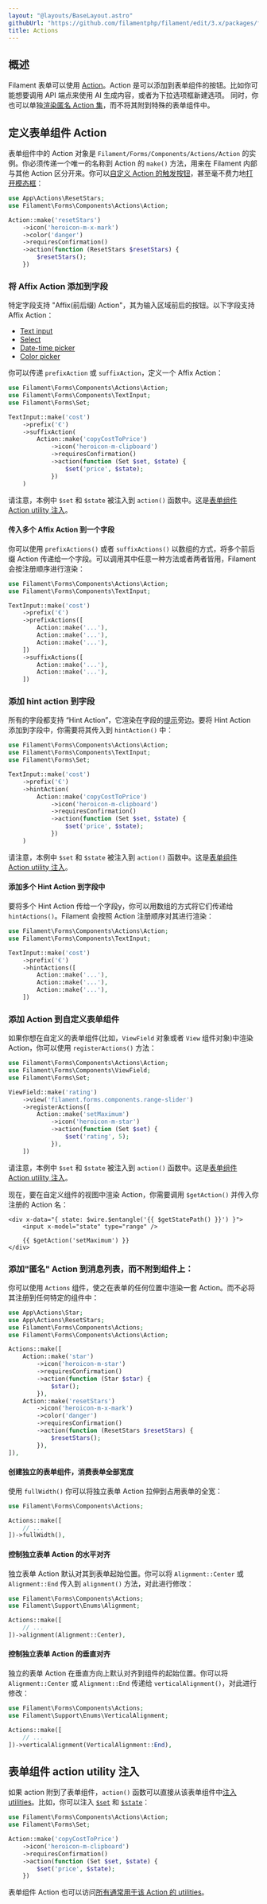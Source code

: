 ```yaml
---
layout: "@layouts/BaseLayout.astro"
githubUrl: "https://github.com/filamentphp/filament/edit/3.x/packages/forms/docs/06-actions.md"
title: Actions
---
```


## 概述

Filament 表单可以使用 [Action](../actions)。Action 是可以添加到表单组件的按钮。比如你可能想要调用 API 端点来使用 AI 生成内容，或者为下拉选项框新建选项。 同时，你也可以单独[渲染匿名 Action 集](#添加匿名-action-到消息列表而不附到组件上)，而不将其附到特殊的表单组件中。

## 定义表单组件 Action

表单组件中的 Action 对象是 `Filament/Forms/Components/Actions/Action` 的实例。你必须传递一个唯一的名称到 Action 的 `make()` 方法，用来在 Filament 内部与其他 Action 区分开来。你可以[自定义 Action 的触发按钮](../actions/trigger-button)，甚至毫不费力地[打开模态框](../actions/modals)：

```php
use App\Actions\ResetStars;
use Filament\Forms\Components\Actions\Action;

Action::make('resetStars')
    ->icon('heroicon-m-x-mark')
    ->color('danger')
    ->requiresConfirmation()
    ->action(function (ResetStars $resetStars) {
        $resetStars();
    })
```

### 将 Affix Action 添加到字段

特定字段支持 "Affix(前后缀) Action"，其为输入区域前后的按钮。以下字段支持 Affix Action：

- [Text input](fields/text-input)
- [Select](fields/select)
- [Date-time picker](fields/date-time-picker)
- [Color picker](fields/color-picker)

你可以传递 `prefixAction` 或 `suffixAction`，定义一个 Affix Action：

```php
use Filament\Forms\Components\Actions\Action;
use Filament\Forms\Components\TextInput;
use Filament\Forms\Set;

TextInput::make('cost')
    ->prefix('€')
    ->suffixAction(
        Action::make('copyCostToPrice')
            ->icon('heroicon-m-clipboard')
            ->requiresConfirmation()
            ->action(function (Set $set, $state) {
                $set('price', $state);
            })
    )
```

<AutoScreenshot name="forms/fields/actions/suffix" alt="Text input with suffix action" version="3.x" />

请注意，本例中 `$set` 和 `$state` 被注入到 `action()` 函数中。这是[表单组件 Action utility 注入](#表单组件-action-utility-注入)。

#### 传入多个 Affix Action 到一个字段

你可以使用 `prefixActions()` 或者 `suffixActions()` 以数组的方式，将多个前后缀 Action 传递给一个字段。可以调用其中任意一种方法或者两者皆用，Filament 会按注册顺序进行渲染：

```php
use Filament\Forms\Components\Actions\Action;
use Filament\Forms\Components\TextInput;

TextInput::make('cost')
    ->prefix('€')
    ->prefixActions([
        Action::make('...'),
        Action::make('...'),
        Action::make('...'),
    ])
    ->suffixActions([
        Action::make('...'),
        Action::make('...'),
    ])
```

### 添加 hint action 到字段

所有的字段都支持 “Hint Action”，它渲染在字段的[提示](fields/getting-started#添加提示文本到标签)旁边。要将 Hint Action 添加到字段中，你需要将其传入到 `hintAction()` 中：

```php
use Filament\Forms\Components\Actions\Action;
use Filament\Forms\Components\TextInput;
use Filament\Forms\Set;

TextInput::make('cost')
    ->prefix('€')
    ->hintAction(
        Action::make('copyCostToPrice')
            ->icon('heroicon-m-clipboard')
            ->requiresConfirmation()
            ->action(function (Set $set, $state) {
                $set('price', $state);
            })
    )
```

请注意，本例中 `$set` 和 `$state` 被注入到 `action()` 函数中。这是[表单组件 Action utility 注入](#表单组件-action-utility-注入)。

<AutoScreenshot name="forms/fields/actions/hint" alt="Text input with hint action" version="3.x" />

#### 添加多个 Hint Action 到字段中

要将多个 Hint Action 传给一个字段y，你可以用数组的方式将它们传递给 `hintActions()`。Filament 会按照 Action 注册顺序对其进行渲染：

```php
use Filament\Forms\Components\Actions\Action;
use Filament\Forms\Components\TextInput;

TextInput::make('cost')
    ->prefix('€')
    ->hintActions([
        Action::make('...'),
        Action::make('...'),
        Action::make('...'),
    ])
```

### 添加 Action 到自定义表单组件

如果你想在自定义的表单组件(比如，`ViewField` 对象或者 `View` 组件对象)中渲染 Action，你可以使用 `registerActions()` 方法：

```php
use Filament\Forms\Components\Actions\Action;
use Filament\Forms\Components\ViewField;
use Filament\Forms\Set;

ViewField::make('rating')
    ->view('filament.forms.components.range-slider')
    ->registerActions([
        Action::make('setMaximum')
            ->icon('heroicon-m-star')
            ->action(function (Set $set) {
                $set('rating', 5);
            }),
    ])
```

请注意，本例中 `$set` 和 `$state` 被注入到 `action()` 函数中。这是[表单组件 Action utility 注入](#表单组件-action-utility-注入)。

现在，要在自定义组件的视图中渲染 Action，你需要调用 `$getAction()` 并传入你注册的 Action 名：

```blade
<div x-data="{ state: $wire.$entangle('{{ $getStatePath() }}') }">
    <input x-model="state" type="range" />
    
    {{ $getAction('setMaximum') }}
</div>
```

### 添加"匿名" Action 到消息列表，而不附到组件上：

你可以使用 `Actions` 组件，使之在表单的任何位置中渲染一套 Action。而不必将其注册到任何特定的组件中：

```php
use App\Actions\Star;
use App\Actions\ResetStars;
use Filament\Forms\Components\Actions;
use Filament\Forms\Components\Actions\Action;

Actions::make([
    Action::make('star')
        ->icon('heroicon-m-star')
        ->requiresConfirmation()
        ->action(function (Star $star) {
            $star();
        }),
    Action::make('resetStars')
        ->icon('heroicon-m-x-mark')
        ->color('danger')
        ->requiresConfirmation()
        ->action(function (ResetStars $resetStars) {
            $resetStars();
        }),
]),
```

<AutoScreenshot name="forms/layout/actions/anonymous/simple" alt="Anonymous actions" version="3.x" />

#### 创建独立的表单组件，消费表单全部宽度

使用 `fullWidth()` 你可以将独立表单 Action 拉伸到占用表单的全宽：

```php
use Filament\Forms\Components\Actions;

Actions::make([
    // ...
])->fullWidth(),
```

<AutoScreenshot name="forms/layout/actions/anonymous/full-width" alt="Anonymous actions consuming the full width" version="3.x" />

#### 控制独立表单 Action 的水平对齐

独立表单 Action 默认对其到表单起始位置。你可以将 `Alignment::Center` 或 `Alignment::End` 传入到 `alignment()` 方法，对此进行修改：

```php
use Filament\Forms\Components\Actions;
use Filament\Support\Enums\Alignment;

Actions::make([
    // ...
])->alignment(Alignment::Center),
```

<AutoScreenshot name="forms/layout/actions/anonymous/horizontally-aligned-center" alt="Anonymous actions horizontally aligned to the center" version="3.x" />

#### 控制独立表单 Action 的垂直对齐

独立的表单 Action 在垂直方向上默认对齐到组件的起始位置。你可以将 `Alignment::Center` 或 `Alignment::End` 传递给 `verticalAlignment()`，对此进行修改：

```php
use Filament\Forms\Components\Actions;
use Filament\Support\Enums\VerticalAlignment;

Actions::make([
    // ...
])->verticalAlignment(VerticalAlignment::End),
```

<AutoScreenshot name="forms/layout/actions/anonymous/vertically-aligned-end" alt="Anonymous actions vertically aligned to the end" version="3.x" />

## 表单组件 action utility 注入

如果 action 附到了表单组件，`action()` 函数可以直接从该表单组件中[注入 utilities](advanced#表单组件-utility-注入)。比如，你可以注入 [`$set`](advanced#注入函数设置另一个字段的状态) 和 [`$state`](advanced#注入字段当前状态)：

```php
use Filament\Forms\Components\Actions\Action;
use Filament\Forms\Set;

Action::make('copyCostToPrice')
    ->icon('heroicon-m-clipboard')
    ->requiresConfirmation()
    ->action(function (Set $set, $state) {
        $set('price', $state);
    })
```

表单组件 Action 也可以访问[所有通常用于该 Action 的 utilities](../actions/advanced#action-utility-注入)。
